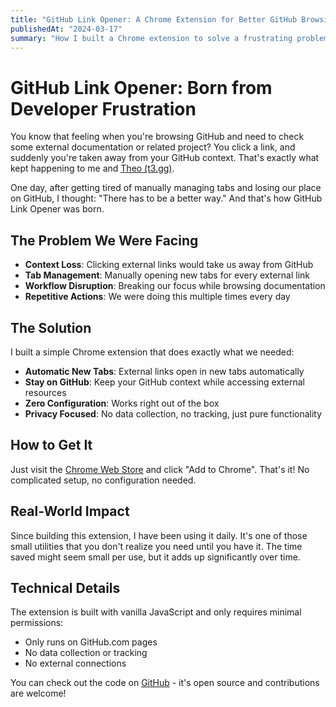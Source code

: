 ```yaml
---
title: "GitHub Link Opener: A Chrome Extension for Better GitHub Browsing"
publishedAt: "2024-03-17"
summary: "How I built a Chrome extension to solve a frustrating problem that Theo (t3.gg) and I kept running into while browsing GitHub."
---
```


# GitHub Link Opener: Born from Developer Frustration

You know that feeling when you're browsing GitHub and need to check some external documentation or related project? You click a link, and suddenly you're taken away from your GitHub context. That's exactly what kept happening to me and [Theo (t3.gg)](https://twitter.com/t3dotgg).

One day, after getting tired of manually managing tabs and losing our place on GitHub, I thought: "There has to be a better way." And that's how GitHub Link Opener was born.

## The Problem We Were Facing

- **Context Loss**: Clicking external links would take us away from GitHub
- **Tab Management**: Manually opening new tabs for every external link
- **Workflow Disruption**: Breaking our focus while browsing documentation
- **Repetitive Actions**: We were doing this multiple times every day

## The Solution

I built a simple Chrome extension that does exactly what we needed:

- **Automatic New Tabs**: External links open in new tabs automatically
- **Stay on GitHub**: Keep your GitHub context while accessing external resources
- **Zero Configuration**: Works right out of the box
- **Privacy Focused**: No data collection, no tracking, just pure functionality

## How to Get It

Just visit the [Chrome Web Store](https://chromewebstore.google.com/detail/github-link-opener/kmedjapbknhaihmnpdanijibjaigedlm) and click "Add to Chrome". That's it! No complicated setup, no configuration needed.

## Real-World Impact

Since building this extension, I have been using it daily. It's one of those small utilities that you don't realize you need until you have it. The time saved might seem small per use, but it adds up significantly over time.

## Technical Details

The extension is built with vanilla JavaScript and only requires minimal permissions:

- Only runs on GitHub.com pages
- No data collection or tracking
- No external connections

You can check out the code on [GitHub](https://github.com/JuluruAkhil/github-link-opener) - it's open source and contributions are welcome!
